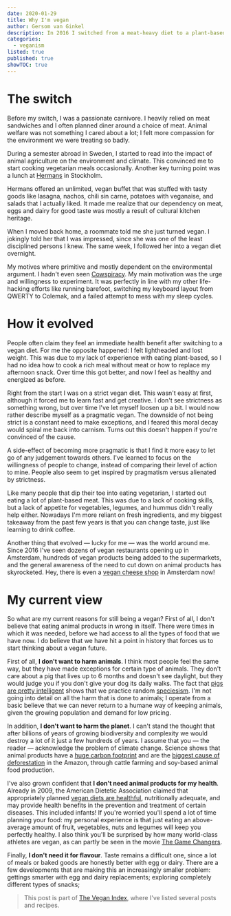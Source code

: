 ```yaml
---
date: 2020-01-29
title: Why I'm vegan
author: Gersom van Ginkel
description: In 2016 I switched from a meat-heavy diet to a plant-based diet overnight. My motives have since evolved; this post outlines the process and my current views.
categories:
  - veganism
listed: true
published: true
showTOC: true
---
```


# The switch

Before my switch, I was a passionate carnivore. I heavily relied on meat sandwiches and I often planned diner around a choice of meat. Animal welfare was not something I cared about a lot; I felt more compassion for the environment we were treating so badly.

During a semester abroad in Sweden, I started to read into the impact of animal agriculture on the environment and climate. This convinced me to start cooking vegetarian meals occasionally. Another key turning point was a lunch at [Hermans](https://hermans.se/en) in Stockholm.

Hermans offered an unlimited, vegan buffet that was stuffed with tasty goods like lasagna, nachos, chili sin carne, potatoes with veganaise, and salads that I actually liked. It made me realize that our dependency on meat, eggs and dairy for good taste was mostly a result of cultural kitchen heritage.

When I moved back home, a roommate told me she just turned vegan. I jokingly told her that I was impressed, since she was one of the least disciplined persons I knew. The same week, I followed her into a vegan diet overnight.

My motives where primitive and mostly dependent on the environmental argument. I hadn't even seen [Cowspiracy](https://www.cowspiracy.com). My main motivation was the urge and willingness to experiment. It was perfectly in line with my other life-hacking efforts like running barefoot, switching my keyboard layout from QWERTY to Colemak, and a failed attempt to mess with my sleep cycles.

# How it evolved

People often claim they feel an immediate health benefit after switching to a vegan diet. For me the opposite happened: I felt lightheaded and lost weight. This was due to my lack of experience with eating plant-based, so I had no idea how to cook a rich meal without meat or how to replace my afternoon snack. Over time this got better, and now I feel as healthy and energized as before.

Right from the start I was on a strict vegan diet. This wasn't easy at first, although it forced me to learn fast and get creative. I don't see strictness as something wrong, but over time I've let myself loosen up a bit. I would now rather describe myself as a pragmatic vegan. The downside of not being strict is a constant need to make exceptions, and I feared this moral decay would spiral me back into carnism. Turns out this doesn't happen if you're convinced of the cause.

A side-effect of becoming more pragmatic is that I find it more easy to let go of any judgement towards others. I've learned to focus on the willingness of people to change, instead of comparing their level of action to mine. People also seem to get inspired by pragmatism versus alienated by strictness.

Like many people that dip their toe into eating vegetarian, I started out eating a lot of plant-based meat. This was due to a lack of cooking skills, but a lack of appetite for vegetables, legumes, and hummus didn't really help either. Nowadays I'm more reliant on fresh ingredients, and my biggest takeaway from the past few years is that you can change taste, just like learning to drink coffee.

Another thing that evolved — lucky for me — was the world around me. Since 2016 I've seen dozens of vegan restaurants opening up in Amsterdam, hundreds of vegan products being added to the supermarkets, and the general awareness of the need to cut down on animal products has skyrocketed. Hey, there is even a [vegan cheese shop](https://willicroft.com) in Amsterdam now!

# My current view

So what are my current reasons for still being a vegan? First of all, I don't believe that eating animal products in wrong in itself. There were times in which it was needed, before we had access to all the types of food that we have now. I do believe that we have hit a point in history that forces us to start thinking about a vegan future.

First of all, **I don't want to harm animals**. I think most people feel the same way, but they have made exceptions for certain type of animals. They don't care about a pig that lives up to 6 months and doesn't see daylight, but they would judge you if you don't give your dog its daily walks. The fact that [pigs are pretty intelligent](https://escholarship.org/uc/item/8sx4s79c) shows that we practice random [speciesism](https://en.wikipedia.org/wiki/Speciesism). I'm not going into detail on all the harm that is done to animals; I operate from a basic believe that we can never return to a humane way of keeping animals, given the growing population and demand for low pricing.

In addition, **I don't want to harm the planet**. I can't stand the thought that after billions of years of growing biodiversity and complexity we would destroy a lot of it just a few hundreds of years. I assume that you — the reader — acknowledge the problem of climate change. Science shows that animal products have a [huge carbon footprint](https://josephpoore.com/Science%20360%206392%20987%20-%20Accepted%20Manuscript.pdf) and are the [biggest cause of deforestation](https://openknowledge.worldbank.org/bitstream/handle/10986/15060/277150PAPER0wbwp0no1022.pdf?sequence=1) in the Amazon, through cattle farming and soy-based animal food production.

I've also grown confident that **I don't need animal products for my health**. Already in 2009, the American Dietetic Association claimed that appropriately planned [vegan diets are healthful](https://www.ncbi.nlm.nih.gov/pubmed/19562864/), nutritionally adequate, and may provide health benefits in the prevention and treatment of certain diseases. This included infants! If you're worried you'll spend a lot of time planning your food: my personal experience is that just eating an above-average amount of fruit, vegetables, nuts and legumes will keep you perfectly healthy. I also think you'll be surprised by how many world-class athletes are vegan, as can partly be seen in the movie [The Game Changers](https://gamechangersmovie.com).

Finally, **I don't need it for flavour**. Taste remains a difficult one, since a lot of meals or baked goods are honestly better with egg or dairy. There are a few developments that are making this an increasingly smaller problem: gettings smarter with egg and dairy replacements; exploring completely different types of snacks;

> This post is part of [The Vegan Index](/post/vegan-index/), where I've listed several posts and recipes.
